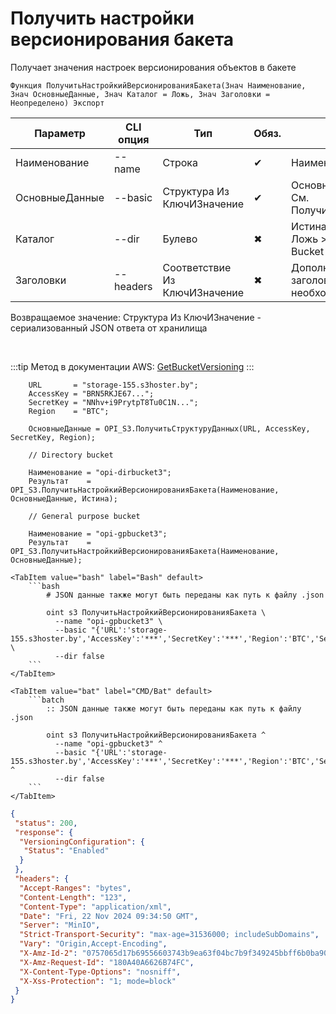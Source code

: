 ﻿---
sidebar_position: 11
---


# Получить настройки версионирования бакета
 Получает значения настроек версионирования объектов в бакете



`Функция ПолучитьНастройкийВерсионированияБакета(Знач Наименование, Знач ОсновныеДанные, Знач Каталог = Ложь, Знач Заголовки = Неопределено) Экспорт`

  | Параметр | CLI опция | Тип | Обяз. | Назначение |
  |-|-|-|-|-|
  | Наименование | --name | Строка | &#x2714; | Наименование бакета |
  | ОсновныеДанные | --basic | Структура Из КлючИЗначение | &#x2714; | Основные данные запроса. См. ПолучитьСтруктуруДанных |
  | Каталог | --dir | Булево | &#x2716; | Истина > Directory Bucket, Ложь > General Purpose Bucket |
  | Заголовки | --headers | Соответствие Из КлючИЗначение | &#x2716; | Дополнительные заголовки запроса, если необходимо |

  
  Возвращаемое значение:   Структура Из КлючИЗначение - сериализованный JSON ответа от хранилища

<br/>

:::tip
Метод в документации AWS: [GetBucketVersioning](https://docs.aws.amazon.com/AmazonS3/latest/API/API_GetBucketVersioning.html)
:::
<br/>



```bsl title="Пример использования для 1С:Предприятие/OneScript"
    URL       = "storage-155.s3hoster.by";
    AccessKey = "BRN5RKJE67...";
    SecretKey = "NNhv+i9PrytpT8Tu0C1N...";
    Region    = "BTC";

    ОсновныеДанные = OPI_S3.ПолучитьСтруктуруДанных(URL, AccessKey, SecretKey, Region);

    // Directory bucket

    Наименование = "opi-dirbucket3";
    Результат    = OPI_S3.ПолучитьНастройкийВерсионированияБакета(Наименование, ОсновныеДанные, Истина);

    // General purpose bucket

    Наименование = "opi-gpbucket3";
    Результат    = OPI_S3.ПолучитьНастройкийВерсионированияБакета(Наименование, ОсновныеДанные);
```
    

 <Tabs>
  
    <TabItem value="bash" label="Bash" default>
        ```bash
            # JSON данные также могут быть переданы как путь к файлу .json
            
            oint s3 ПолучитьНастройкийВерсионированияБакета \
              --name "opi-gpbucket3" \
              --basic "{'URL':'storage-155.s3hoster.by','AccessKey':'***','SecretKey':'***','Region':'BTC','Service':'s3'}" \
              --dir false
        ```
    </TabItem>
  
    <TabItem value="bat" label="CMD/Bat" default>
        ```batch
            :: JSON данные также могут быть переданы как путь к файлу .json
            
            oint s3 ПолучитьНастройкийВерсионированияБакета ^
              --name "opi-gpbucket3" ^
              --basic "{'URL':'storage-155.s3hoster.by','AccessKey':'***','SecretKey':'***','Region':'BTC','Service':'s3'}" ^
              --dir false
        ```
    </TabItem>
</Tabs>


```json title="Результат"
{
 "status": 200,
 "response": {
  "VersioningConfiguration": {
   "Status": "Enabled"
  }
 },
 "headers": {
  "Accept-Ranges": "bytes",
  "Content-Length": "123",
  "Content-Type": "application/xml",
  "Date": "Fri, 22 Nov 2024 09:34:50 GMT",
  "Server": "MinIO",
  "Strict-Transport-Security": "max-age=31536000; includeSubDomains",
  "Vary": "Origin,Accept-Encoding",
  "X-Amz-Id-2": "0757065d17b69556603743b9ea63f04bc7b9f349245bbff6b0ba901258e9c169",
  "X-Amz-Request-Id": "180A40A6626B74FC",
  "X-Content-Type-Options": "nosniff",
  "X-Xss-Protection": "1; mode=block"
 }
}
```
